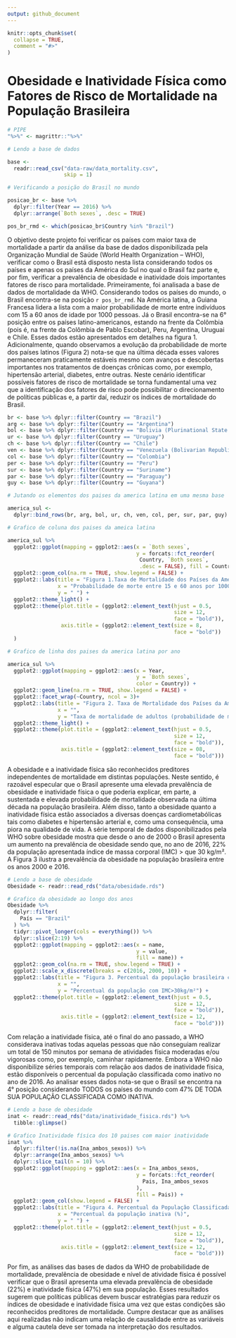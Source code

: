 ```yaml
---
output: github_document
---
```


<!-- README.md is generated from README.Rmd. Please edit that file -->

```r
knitr::opts_chunk$set(
  collapse = TRUE,
  comment = "#>"
)
```

# Obesidade e Inatividade Física como Fatores de Risco de Mortalidade na População Brasileira

<!-- badges: start -->
<!-- badges: end -->

```r
# PIPE
"%>%" <- magrittr::"%>%" 

# Lendo a base de dados

base <-
  readr::read_csv("data-raw/data_mortality.csv",
                  skip = 1)
```


```r

# Verificando a posição do Brasil no mundo

posicao_br <- base %>%
  dplyr::filter(Year == 2016) %>% 
  dplyr::arrange(`Both sexes`, .desc = TRUE)

pos_br_rmd <- which(posicao_br$Country %in% "Brazil")

```
O objetivo deste projeto foi verificar os países com maior taxa de mortalidade a partir da análise da base de dados disponibilizada pela Organização Mundial de Saúde (World Health Organization – WHO), verificar como o Brasil está disposto nesta lista considerando todos os países e apenas os países da América do Sul no qual o Brasil faz parte e, por fim, verificar a prevalência de obesidade e inatividade dois importantes fatores de risco para mortalidade.
Primeiramente, foi analisada a base de dados de mortalidade da WHO. Considerando todos os países do mundo, o Brasil encontra-se na posição `r pos_br_rmd`.
Na América latina, a Guiana Francesa lidera a lista com a maior probabilidade de morte entre indivíduos com 15 a 60 anos de idade por 1000 pessoas. Já o Brasil encontra-se na 6° posição entre os países latino-americanos, estando na frente da Colômbia (pois é, na frente da Colômbia de Pablo Escobar), Peru, Argentina, Uruguai e Chile. Esses dados estão apresentados em detalhes na figura 1.
Adicionalmente, quando observamos a evolução da probabilidade de morte dos países latinos (Figura 2) nota-se que na última década esses valores permaneceram praticamente estáveis mesmo com avanços e descobertas importantes nos tratamentos de doenças crônicas como, por exemplo, hipertensão arterial, diabetes, entre outras. Neste cenário identificar possíveis fatores de risco de mortalidade se torna fundamental uma vez que a identificação dos fatores de risco pode possibilitar o direcionamento de políticas públicas e, a partir daí, reduzir os índices de mortalidade do Brasil.

```r
br <- base %>% dplyr::filter(Country == "Brazil")
arg <- base %>% dplyr::filter(Country == "Argentina")
bol <- base %>% dplyr::filter(Country == "Bolivia (Plurinational State of)")
ur <- base %>% dplyr::filter(Country == "Uruguay")
ch <- base %>% dplyr::filter(Country == "Chile")
ven <- base %>% dplyr::filter(Country == "Venezuela (Bolivarian Republic of)")
col <- base %>% dplyr::filter(Country == "Colombia")
per <- base %>% dplyr::filter(Country == "Peru")
sur <- base %>% dplyr::filter(Country == "Suriname")
par <- base %>% dplyr::filter(Country == "Paraguay")
guy <- base %>% dplyr::filter(Country == "Guyana")

# Jutando os elementos dos paises da america latina em uma mesma base

america_sul <-
  dplyr::bind_rows(br, arg, bol, ur, ch, ven, col, per, sur, par, guy)
```
```r
# Grafico de coluna dos paises da ameica latina

america_sul %>%
  ggplot2::ggplot(mapping = ggplot2::aes(x = `Both sexes`,
                                         y = forcats::fct_reorder(
                                          Country, `Both sexes`,
                                          .desc = FALSE), fill = Country)) +
  ggplot2::geom_col(na.rm = TRUE, show.legend = FALSE) +
  ggplot2::labs(title = "Figura 1.Taxa de Mortalidade dos Países da América Latina",
                x = "Probabilidade de morte entre 15 e 60 anos por 1000 habitantes",
                y = " ") +
  ggplot2::theme_light() +
  ggplot2::theme(plot.title = (ggplot2::element_text(hjust = 0.5,
                                                     size = 12,
                                                     face = "bold")),
                 axis.title = (ggplot2::element_text(size = 8,
                                                     face = "bold"))
  )

```
```r
# Grafico de linha dos paises da america latina por ano

america_sul %>%
  ggplot2::ggplot(mapping = ggplot2::aes(x = Year,
                                         y = `Both sexes`,
                                         color = Country)) +
  ggplot2::geom_line(na.rm = TRUE, show.legend = FALSE) +
  ggplot2::facet_wrap(~Country, ncol = 3)+
  ggplot2::labs(title = "Figura 2. Taxa de Mortalidade dos Países da América Latina entre 2000 e 2016",
                x = "",
                y = "Taxa de mortalidade de adultos (probabilidade de morrer entre 15 e 60 anos por 1000 habitantes)") +
  ggplot2::theme_light() +
  ggplot2::theme(plot.title = (ggplot2::element_text(hjust = 0.5,
                                                     size = 12,
                                                     face = "bold")),
                 axis.title = (ggplot2::element_text(size = 08,
                                                     face = "bold")))
```

A obesidade e a inatividade física são reconhecidos preditores independentes de mortalidade em distintas populações. Neste sentido, é razoável especular que o Brasil apresente uma elevada prevalência de obesidade e inatividade física o que poderia explicar, em parte, a sustentada e elevada probabilidade de mortalidade observada na última década na população brasileira. Além disso, tanto a obesidade quanto a inatividade física estão associados a diversas doenças cardiometabólicas tais como diabetes e hipertensão arterial e, como uma consequência, uma piora na qualidade de vida. 
A série temporal de dados disponibilizados pela WHO sobre obesidade mostra que desde o ano de 2000 o Brasil apresenta um aumento na prevalência de obesidade sendo que, no ano de 2016, 22% da população apresentada índice de massa corporal (IMC) > que 30 kg/m². A Figura 3 ilustra a prevalência da obesidade na população brasileira entre os anos 2000 e 2016.
```r
# Lendo a base de obesidade
Obesidade <- readr::read_rds("data/obesidade.rds")
```
```r
# Grafico da obesidade ao longo dos anos
Obesidade %>%
  dplyr::filter(
    País == "Brazil"
  ) %>%
  tidyr::pivot_longer(cols = everything()) %>%
  dplyr::slice(2:19) %>%
  ggplot2::ggplot(mapping = ggplot2::aes(x = name,
                                         y = value,
                                         fill = name)) +
  ggplot2::geom_col(na.rm = TRUE, show.legend = TRUE) +
  ggplot2::scale_x_discrete(breaks = c(2016, 2000, 10)) +
  ggplot2::labs(title = "Figura 3. Percentual da população brasileira com obesidade (IMC>30kg/m²)",
                x = "",
                y = "Percentual da população com IMC>30kg/m²") +
  ggplot2::theme(plot.title = (ggplot2::element_text(hjust = 0.5,
                                                     size = 12,
                                                     face = "bold")),
                 axis.title = (ggplot2::element_text(size = 12,
                                                     face = "bold")))

```
Com relação a inatividade física, até o final do ano passado, a WHO considerava inativas todas aquelas pessoas que não conseguiam realizar um total de 150 minutos por semana de atividades física moderadas e/ou vigorosas como, por exemplo, caminhar rapidamente. Embora a WHO não disponibilize séries temporais com relação aos dados de inatividade física, estão disponíveis o percentual da população classificada como inativo no ano de 2016. Ao analisar esses dados nota-se que o Brasil se encontra na 4° posição considerando TODOS os países do mundo com 47% DE TODA SUA POPULAÇÃO CLASSIFICADA COMO INATIVA.
```r
# Lendo a base de obesidade
inat <- readr::read_rds("data/inatividade_fisica.rds") %>%
  tibble::glimpse()
```
```r
# Grafico Inatividade física dos 10 paises com maior inatividade
inat %>%
  dplyr::filter(!is.na(Ina_ambos_sexos)) %>%
  dplyr::arrange(Ina_ambos_sexos) %>%
  dplyr::slice_tail(n = 10) %>%
  ggplot2::ggplot(mapping = ggplot2::aes(x = Ina_ambos_sexos,
                                         y = forcats::fct_reorder(
                                           Pais, Ina_ambos_sexos
                                         ),
                                         fill = Pais)) +
  ggplot2::geom_col(show.legend = FALSE) +
  ggplot2::labs(title = "Figura 4. Percentual da População Classificada como Inativa",
                x = "Percentual da população inativa (%)",
                y = " ") +
  ggplot2::theme(plot.title = (ggplot2::element_text(hjust = 0.5,
                                                     size = 12,
                                                     face = "bold")),
                 axis.title = (ggplot2::element_text(size = 12,
                                                     face = "bold")))
```
Por fim, as análises das bases de dados da WHO de probabilidade de mortalidade, prevalência de obesidade e nível de atividade física é possível verificar que o Brasil apresenta uma elevada prevalência de obesidade (22%) e inatividade física (47%) em sua população. Esses resultados sugerem que políticas públicas devem buscar estratégias para reduzir os índices de obesidade e inatividade física uma vez que estas condições são reconhecidos preditores de mortalidade. Cumpre destacar que as análises aqui realizadas não indicam uma relação de causalidade entre as variáveis e alguma cautela deve ser tomada na interpretação dos resultados.

